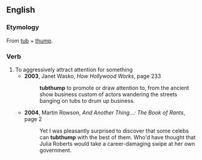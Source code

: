 ==English==
===Etymology===
From [[tub]] + [[thump]].

===Verb===
{{en-verb}}

# To aggressively attract attention for something
#* '''2003''', Janet Wasko, ''How Hollywood Works'', page 233
#*: '''tubthump''' to promote or draw attention to, from the ancient show business custom of actors wandering the streets banging on tubs to drum up business.
#* '''2004''', Martin Rowson, ''And Another Thing...: The Book of Rants'', page 2
#*: Yet I was pleasantly surprised to discover that some celebs can '''tubthump''' with the best of them. Who'd have thought that Julia Roberts would take a career-damaging swipe at her own government.